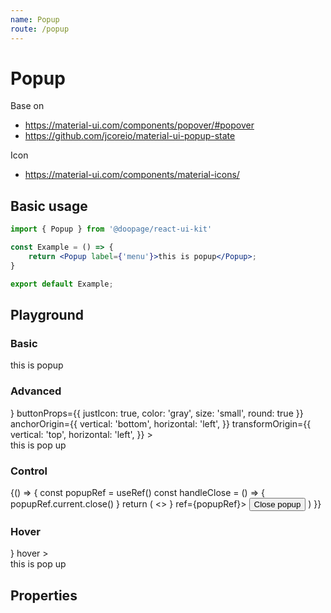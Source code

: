 ```yaml
---
name: Popup
route: /popup
---
```








# Popup
Base on
- https://material-ui.com/components/popover/#popover
- https://github.com/jcoreio/material-ui-popup-state

Icon
- https://material-ui.com/components/material-icons/

## Basic usage

```jsx
import { Popup } from '@doopage/react-ui-kit'

const Example = () => {
    return <Popup label={'menu'}>this is popup</Popup>;
}

export default Example;
```

## Playground

### Basic
<Playground>
  <Popup label={'menu'}>this is popup</Popup>
</Playground>

### Advanced
<Playground>
  <Popup
    label={<MenuIcon />}
    buttonProps={{ justIcon: true, color: 'gray', size: 'small', round: true }}
    anchorOrigin={{
      vertical: 'bottom',
      horizontal: 'left',
    }}
    transformOrigin={{
      vertical: 'top',
      horizontal: 'left',
    }}
  >
    <div>
      this is pop up
    </div>
  </Popup>
</Playground>

### Control
<Playground>
  {() =>
  {
    const popupRef = useRef()
    const handleClose = () =>
    {
      popupRef.current.close()
    }
    return (
      <>
        <Popup label={<MenuIcon />} ref={popupRef}>
          <Button color='gray' simple onClick={handleClose}>
            Close popup
          </Button>
        </Popup>
      </>
    )
  }}
</Playground>

### Hover
<Playground>
  <Popup
    label={<MenuIcon />}
    hover
  >
    <div>
      this is pop up
    </div>
  </Popup>
</Playground>

## Properties

<Props of={Popup} />

